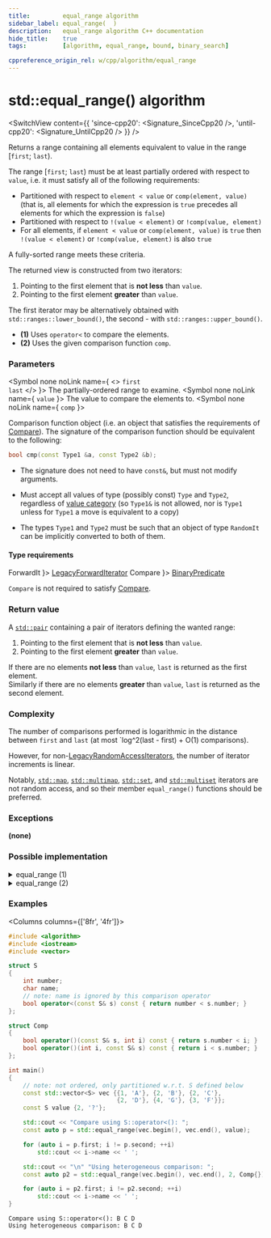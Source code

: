 ```yaml
---
title:         equal_range algorithm
sidebar_label: equal_range(  )
description:   equal_range algorithm C++ documentation
hide_title:    true
tags:          [algorithm, equal_range, bound, binary_search]

cppreference_origin_rel: w/cpp/algorithm/equal_range
---
```



<!-- Terms -->


<!----------------- Codes ---------------------->


# std::equal_range() algorithm

<SwitchView content={{
  'since-cpp20': <Signature_SinceCpp20 />,
  'until-cpp20': <Signature_UntilCpp20 />
}} />

Returns a range containing all elements equivalent to value in the range [`first`; `last`).

The range [`first`; `last`) must be at least partially ordered with respect to `value`, i.e. it must satisfy all of the following requirements:
- Partitioned with respect to `element < value` or `comp(element, value)` (that is, all elements for which the expression is `true` precedes all elements for which the expression is `false`)
- Partitioned with respect to `!(value < element)` or `!comp(value, element)`
- For all elements, if `element < value` or `comp(element, value)` is `true` then `!(value < element)` or `!comp(value, element)` is also `true`

A fully-sorted range meets these criteria.

The returned view is constructed from two iterators:
  1. Pointing to the first element that is **not less** than `value`.
  2. Pointing to the first element **greater** than `value`.

The first iterator may be alternatively obtained with `std::ranges::lower_bound()`, the second - with `std::ranges::upper_bound()`.

- **(1)** Uses `operator<` to compare the elements.
- **(2)** Uses the given comparison function `comp`.

### Parameters

<SymbolTable>

  <Symbol none noLink name={ <> <code>first</code> <br/> <code>last</code> </> }>
    The partially-ordered range to examine.
  </Symbol>
  <Symbol none noLink name={ <code>value</code> }>
    The value to compare the elements to.
  </Symbol>
  <Symbol none noLink name={ <code>comp</code> }>

Comparison function object (i.e. an object that satisfies the requirements of [Compare](/docs/named_req/Compare)).
The signature of the comparison function should be equivalent to the following:
```cpp
bool cmp(const Type1 &a, const Type2 &b);
```
- The signature does not need to have `const&`, but must not modify arguments.
- Must accept all values of type (possibly const) `Type` and `Type2`, regardless of [value category](#) (so `Type1&` is not allowed, <Since v='cpp11'>nor is <code>Type1</code> unless for <code>Type1</code> a move is equivalent to a copy</Since>)
- The types `Type1` and `Type2` must be such that an object of type `RandomIt` can be implicitly converted to both of them.


  </Symbol>


</SymbolTable>

#### Type requirements

<SymbolTable>
  <Symbol none noLink name={ <code>ForwardIt</code> }>
    <a href="/docs/named_req/LegacyForwardIterator">LegacyForwardIterator</a>
  </Symbol>
  <Symbol none noLink name={ <code>Compare</code> }>
    <a href="/docs/named_req/BinaryPredicate">BinaryPredicate</a>
  </Symbol>
</SymbolTable>

`Compare` is not required to satisfy [Compare](/docs/named_req/Compare).

### Return value

A [`std::pair`](#) containing a pair of iterators defining the wanted range:
  1. Pointing to the first element that is **not less** than `value`.
  2. Pointing to the first element **greater** than `value`.

If there are no elements **not less** than `value`, `last` is returned as the first element.  
Similarly if there are no elements **greater** than `value`, `last` is returned as the second element.

### Complexity

The number of comparisons performed is logarithmic in the distance between `first` and `last` (at most `log^2(last - first) + O(1) comparisons).

However, for non-[LegacyRandomAccessIterators](/docs/named_req/LegacyRandomAccessIterators), the number of iterator increments is linear.

Notably, [`std::map`](/docs/std/containers/maps/map), [`std::multimap`](/docs/std/containers/maps/multimap),
[`std::set`](/docs/std/containers/sets/set), and [`std::multiset`](/docs/std/containers/sets/multiset) iterators are not random access,
and so their member `equal_range()` functions should be preferred.

### Exceptions

**(none)**

### Possible implementation

<details>
<summary>equal_range (1)</summary>

```cpp
template<class ForwardIt, class T>
std::pair<ForwardIt, ForwardIt>
    equal_range(ForwardIt first, ForwardIt last, const T& value)
{
    return std::make_pair(std::lower_bound(first, last, value),
                          std::upper_bound(first, last, value));
}
```

</details>

<details>
<summary>equal_range (2)</summary>

```cpp
template<class ForwardIt, class T, class Compare>
std::pair<ForwardIt, ForwardIt>
    equal_range(ForwardIt first, ForwardIt last, const T& value, Compare comp)
{
    return std::make_pair(std::lower_bound(first, last, value, comp),
                          std::upper_bound(first, last, value, comp));
}
```

</details>

### Examples

<Columns columns={['8fr', '4fr']}>
<div>

```cpp title='Main.cpp' showLineNumbers
#include <algorithm>
#include <iostream>
#include <vector>

struct S
{
    int number;
    char name;
    // note: name is ignored by this comparison operator
    bool operator<(const S& s) const { return number < s.number; }
};

struct Comp
{
    bool operator()(const S& s, int i) const { return s.number < i; }
    bool operator()(int i, const S& s) const { return i < s.number; }
};

int main()
{
    // note: not ordered, only partitioned w.r.t. S defined below
    const std::vector<S> vec {{1, 'A'}, {2, 'B'}, {2, 'C'},
                              {2, 'D'}, {4, 'G'}, {3, 'F'}};
    const S value {2, '?'};

    std::cout << "Compare using S::operator<(): ";
    const auto p = std::equal_range(vec.begin(), vec.end(), value);

    for (auto i = p.first; i != p.second; ++i)
        std::cout << i->name << ' ';

    std::cout << "\n" "Using heterogeneous comparison: ";
    const auto p2 = std::equal_range(vec.begin(), vec.end(), 2, Comp{});

    for (auto i = p2.first; i != p2.second; ++i)
        std::cout << i->name << ' ';
}
```

</div>
<div>

```plaintext title="Output"
Compare using S::operator<(): B C D 
Using heterogeneous comparison: B C D
```

</div>
</Columns>
